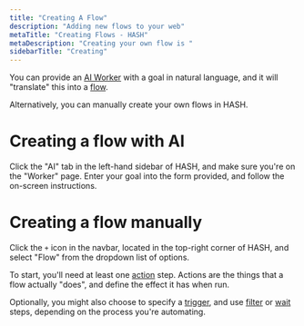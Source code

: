 ```yaml
---
title: "Creating A Flow"
description: "Adding new flows to your web"
metaTitle: "Creating Flows - HASH"
metaDescription: "Creating your own flow is "
sidebarTitle: "Creating"
---
```


You can provide an [AI Worker](/guide/ai/workers) with a goal in natural language, and it will "translate" this into a [flow](/guide/glows).

Alternatively, you can manually create your own flows in HASH.

# Creating a flow with AI

Click the "AI" tab in the left-hand sidebar of HASH, and make sure you're on the "Worker" page. Enter your goal into the form provided, and follow the on-screen instructions.

# Creating a flow manually

Click the `+` icon in the navbar, located in the top-right corner of HASH, and select "Flow" from the dropdown list of options.

To start, you'll need at least one [action](/guide/flows/actions) step. Actions are the things that a flow actually "does", and define the effect it has when run.

Optionally, you might also choose to specify a [trigger](/guide/flows/triggers), and use [filter](/guide/flows/filters) or [wait](/guide/flows/waits) steps, depending on the process you're automating.
